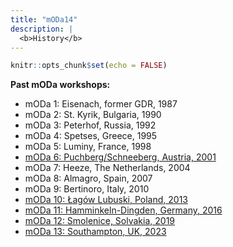 ```yaml
---
title: "mODa14"
description: |
  <b>History</b>
---
```


```r
knitr::opts_chunk$set(echo = FALSE)
```

**Past mODa workshops:**

 - mODa 1: Eisenach, former GDR, 1987
 - mODa 2: St. Kyrik, Bulgaria, 1990
 - mODa 3: Peterhof, Russia, 1992
 - mODa 4: Spetses, Greece, 1995
 - mODa 5: Luminy, France, 1998
 - [mODa 6: Puchberg/Schneeberg, Austria, 2001](https://statmath.wu.ac.at/moda6/moda6.html)
 - mODa 7: Heeze, The Netherlands, 2004
 - mODa 8: Almagro, Spain, 2007
 - mODa 9: Bertinoro, Italy, 2010
 - [mODa 10: Łagów Lubuski, Poland, 2013](http://www.moda10.uz.zgora.pl)
 - [mODa 11: Hamminkeln-Dingden, Germany, 2016](https://www.statistik.tu-dortmund.de/mODa11/)
 - [mODa 12: Smolenice, Solvakia, 2019](http://www.iam.fmph.uniba.sk/moda12)
 - [mODa 13: Southampton, UK, 2023](https://statsdavew.github.io/mODa13/)
